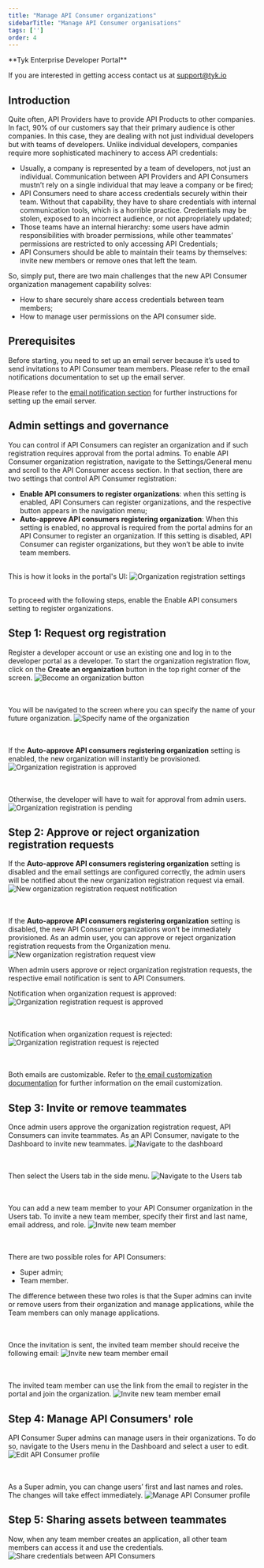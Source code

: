 ```yaml
---
title: "Manage API Consumer organizations"
sidebarTitle: "Manage API Consumer organisations"
tags: ['']
order: 4
---
```



<Note>
**Tyk Enterprise Developer Portal**

If you are interested in getting access contact us at [support@tyk.io](<mailto:support@tyk.io?subject=Tyk Enterprise Portal Beta>)
</Note>


## Introduction
Quite often, API Providers have to provide API Products to other companies. In fact, 90% of our customers say that their primary audience is other companies. In this case, they are dealing with not just individual developers but with teams of developers.
Unlike individual developers, companies require more sophisticated machinery to access API credentials:
* Usually, a company is represented by a team of developers, not just an individual. Communication between API Providers and API Consumers mustn’t rely on a single individual that may leave a company or be fired;
* API Consumers need to share access credentials securely within their team. Without that capability, they have to share credentials with internal communication tools, which is a horrible practice. Credentials may be stolen, exposed to an incorrect audience, or not appropriately updated;
* Those teams have an internal hierarchy: some users have admin responsibilities with broader permissions, while other teammates’ permissions are restricted to only accessing API Credentials;
* API Consumers should be able to maintain their teams by themselves: invite new members or remove ones that left the team.

So, simply put, there are two main challenges that the new API Consumer organization management capability solves:
* How to share securely share access credentials between team members;
* How to manage user permissions on the API consumer side.

## Prerequisites
Before starting, you need to set up an email server because it’s used to send invitations to API Consumer team members.
Please refer to the email notifications documentation to set up the email server.

Please refer to the [email notification section](/5.5/product-stack/tyk-enterprise-developer-portal/getting-started/setup-email-notifications) for further instructions for setting up the email server.

## Admin settings and governance

You can control if API Consumers can register an organization and if such registration requires approval from the portal admins.
To enable API Consumer organization registration, navigate to the Settings/General menu and scroll to the API Consumer access section. In that section, there are two settings that control API Consumer registration:
* **Enable API consumers to register organizations**: when this setting is enabled, API Consumers can register organizations, and the respective button appears in the navigation menu;
* **Auto-approve API consumers registering organization**: When this setting is enabled, no approval is required from the portal admins for an API Consumer to register an organization. If this setting is disabled, API Consumer can register organizations, but they won’t be able to invite team members.

<br/>This is how it looks in the portal's UI:
<img src="/img/dashboard/portal-management/enterprise-portal/api_consumer_org_registration_settings.png" alt="Organization registration settings" />

<br/>To proceed with the following steps, enable the Enable API consumers setting to register organizations.

## Step 1: Request org registration

Register a developer account or use an existing one and log in to the developer portal as a developer.
To start the organization registration flow, click on the **Create an organization** button in the top right corner of the screen.
<img src="/img/dashboard/portal-management/enterprise-portal/become_an_organisation_navbar.png" alt="Become an organization button" />

<br/><br/>You will be navigated to the screen where you can specify the name of your future organization.
<img src="/img/dashboard/portal-management/enterprise-portal/specify_name_of_an_organisation.png" alt="Specify name of the organization" />

<br/><br/>If the **Auto-approve API consumers registering organization** setting is enabled, the new organization will instantly be provisioned.
<img src="/img/dashboard/portal-management/enterprise-portal/org_registration_is_approved.png" alt="Organization registration is approved" />

<br/><br/>Otherwise, the developer will have to wait for approval from admin users.
<img src="/img/dashboard/portal-management/enterprise-portal/org_registration_is_pending.png" alt="Organization registration is pending" />

## Step 2: Approve or reject organization registration requests

If the **Auto-approve API consumers registering organization** setting is disabled and the email settings are configured correctly, the admin users will be notified about the new organization registration request via email.
<img src="/img/dashboard/portal-management/enterprise-portal/new_org_request_email.png" alt="New organization registration request notification" />

<br/><br/>If the **Auto-approve API consumers registering organization** setting is disabled, the new API Consumer organizations won’t be immediately provisioned.
As an admin user, you can approve or reject organization registration requests from the Organization menu.
<img src="/img/dashboard/portal-management/enterprise-portal/pending_org_registration_admin.png" alt="New organization registration request view" />

When admin users approve or reject organization registration requests, the respective email notification is sent to API Consumers.

Notification when organization request is approved:
<img src="/img/dashboard/portal-management/enterprise-portal/org_request_approved_email.png" alt="Organization registration request is approved" />

<br/><br/>Notification when organization request is rejected:
<img src="/img/dashboard/portal-management/enterprise-portal/org_request_rejected_email.png" alt="Organization registration request is rejected" />

<br/><br/>Both emails are customizable. Refer to [the email customization documentation](/5.5/content/tyk-stack/tyk-developer-portal/enterprise-developer-portal/customise-enterprise-portal/full-customisation/email-customization.md) for further information on the email customization.


## Step 3: Invite or remove teammates

Once admin users approve the organization registration request, API Consumers can invite teammates.
As an API Consumer, navigate to the Dashboard to invite new teammates.
<img src="/img/dashboard/portal-management/enterprise-portal/navigate_to_dashboard.png" alt="Navigate to the dashboard" />

<br/><br/>Then select the Users tab in the side menu.
<img src="/img/dashboard/portal-management/enterprise-portal/open_users_tab.png" alt="Navigate to the Users tab" />

<br/><br/>You can add a new team member to your API Consumer organization in the Users tab. To invite a new team member, specify their first and last name, email address, and role.
<img src="/img/dashboard/portal-management/enterprise-portal/invite_team_member.png" alt="Invite new team member" />

<br/><br/>There are two possible roles for API Consumers:
* Super admin;
* Team member.

The difference between these two roles is that the Super admins can invite or remove users from their organization and manage applications, while the Team members can only manage applications.

<br/><br/>Once the invitation is sent, the invited team member should receive the following email:
<img src="/img/dashboard/portal-management/enterprise-portal/team-member-invitation-email.png" alt="Invite new team member email" />

<br/><br/>The invited team member can use the link from the email to register in the portal and join the organization.
<img src="/img/dashboard/portal-management/enterprise-portal/register-new-user.png" alt="Invite new team member email" />

## Step 4: Manage API Consumers' role

API Consumer Super admins can manage users in their organizations. To do so, navigate to the Users menu in the Dashboard and select a user to edit.
<img src="/img/dashboard/portal-management/enterprise-portal/edit_api_consumer.png" alt="Edit API Consumer profile" />

<br/><br/>As a Super admin, you can change users’ first and last names and roles. The changes will take effect immediately.
<img src="/img/dashboard/portal-management/enterprise-portal/manage_api_consumer_profile.png" alt="Manage API Consumer profile" />

## Step 5: Sharing assets between teammates

Now, when any team member creates an application, all other team members can access it and use the credentials.
<img src="/img/dashboard/portal-management/enterprise-portal/share_credentials_between_api_consumers.png" alt="Share credentials between API Consumers" />
